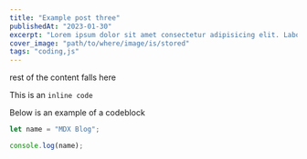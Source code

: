 ```yaml
---
title: "Example post three"
publishedAt: "2023-01-30"
excerpt: "Lorem ipsum dolor sit amet consectetur adipisicing elit. Labore aperiam numquam aliquid dolore error vitae earum? Eius et, nobis consequatur animi, doloremque voluptatibus veniam quibusdam magni, architecto debitis reiciendis alias?"
cover_image: "path/to/where/image/is/stored"
tags: "coding,js"
---
```


rest of the content falls here

This is an `inline code`

Below is an example of a codeblock

```js
let name = "MDX Blog";

console.log(name);
```
